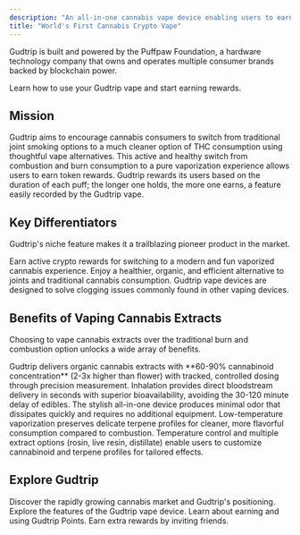 ```yaml
---
description: "An all-in-one cannabis vape device enabling users to earn crypto rewards for healthy cannabis consumption"
title: "World's First Cannabis Crypto Vape"
---
```


Gudtrip is built and powered by the Puffpaw Foundation, a hardware technology company that owns and operates multiple consumer brands backed by blockchain power.

<Card title="Get Started" icon="rocket" horizontal href="/quickstart">
  Learn how to use your Gudtrip vape and start earning rewards.
</Card>

## Mission

Gudtrip aims to encourage cannabis consumers to switch from traditional joint smoking options to a much cleaner option of THC consumption using thoughtful vape alternatives. This active and healthy switch from combustion and burn consumption to a pure vaporization experience allows users to earn token rewards. Gudtrip rewards its users based on the duration of each puff; the longer one holds, the more one earns, a feature easily recorded by the Gudtrip vape.

## Key Differentiators

Gudtrip's niche feature makes it a trailblazing pioneer product in the market.

<CardGroup cols={3}>
  <Card title="Crypto Rewards" icon="bitcoin">
    Earn active crypto rewards for switching to a modern and fun vaporized cannabis experience.
  </Card>
  <Card title="Clean Consumption" icon="leaf">
    Enjoy a healthier, organic, and efficient alternative to joints and traditional cannabis consumption.
  </Card>
  <Card title="Superior Design" icon="microchip">
    Gudtrip vape devices are designed to solve clogging issues commonly found in other vaping devices.
  </Card>
</CardGroup>

## Benefits of Vaping Cannabis Extracts

Choosing to vape cannabis extracts over the traditional burn and combustion option unlocks a wide array of benefits.

<AccordionGroup>
  <Accordion title="Healthy & Potent" icon="heart-pulse">
    Gudtrip delivers organic cannabis extracts with **60-90% cannabinoid concentration** (2-3x higher than flower) with tracked, controlled dosing through precision measurement.
  </Accordion>
  <Accordion title="Safe & Efficient" icon="shield-check">
    Inhalation provides direct bloodstream delivery in seconds with superior bioavailability, avoiding the 30-120 minute delay of edibles.
  </Accordion>
  <Accordion title="Convenient & Discreet" icon="eye-slash">
    The stylish all-in-one device produces minimal odor that dissipates quickly and requires no additional equipment.
  </Accordion>
  <Accordion title="Flavor & Terpenes" icon="droplet">
    Low-temperature vaporization preserves delicate terpene profiles for cleaner, more flavorful consumption compared to combustion.
  </Accordion>
  <Accordion title="Customization & Variety" icon="sliders">
    Temperature control and multiple extract options (rosin, live resin, distillate) enable users to customize cannabinoid and terpene profiles for tailored effects.
  </Accordion>
</AccordionGroup>

## Explore Gudtrip

<CardGroup cols={2}>
  <Card title="Market Overview" icon="chart-line" href="/market-overview">
    Discover the rapidly growing cannabis market and Gudtrip's positioning.
  </Card>
  <Card title="Device Features" icon="mobile" href="/device-features">
    Explore the features of the Gudtrip vape device.
  </Card>
  <Card title="Gudtrip Points" icon="coins" href="/gudtrip-points">
    Learn about earning and using Gudtrip Points.
  </Card>
  <Card title="Invite Campaign" icon="users" href="/invite-campaign">
    Earn extra rewards by inviting friends.
  </Card>
</CardGroup>